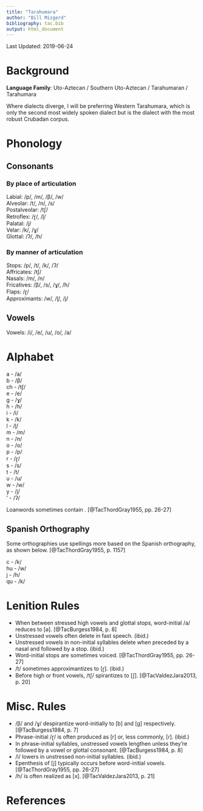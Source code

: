 ```yaml
---
title: "Tarahumara"
author: "Bill Mizgerd"
bibliography: tac.bib
output: html_document
---
```


Last Updated: 2019-06-24

# Background

**Language Family**: Uto-Aztecan / Southern Uto-Aztecan / Tarahumaran / Tarahumara

Where dialects diverge, I will be preferring Western Tarahumara, which is only the second most widely spoken dialect but is the dialect with the most robust Crubadan corpus.

# Phonology

## Consonants

### By place of articulation

Labial: /p/, /m/, /β/, /w/  
Alveolar: /t/, /n/, /s/  
Postalveolar: /tʃ/  
Retroflex: /ɽ/, /ɭ/  
Palatal: /j/  
Velar: /k/, /ɣ/  
Glottal: /ʔ/, /h/  

### By manner of articulation

Stops: /p/, /t/, /k/, /ʔ/  
Affricates: /tʃ/  
Nasals: /m/, /n/  
Fricatives: /β/, /s/, /ɣ/, /h/  
Flaps: /ɽ/  
Approximants: /w/, /ɭ/, /j/  

## Vowels

Vowels: /i/, /e/, /u/, /o/, /a/  

# Alphabet

a - /a/  
b - /β/  
ch - /tʃ/  
e - /e/  
g - /ɣ/  
h - /h/  
i - /i/  
k - /k/  
l - /ɭ/  
m - /m/  
n - /n/  
o - /o/  
p - /p/  
r - /ɽ/  
s - /s/  
t - /t/  
u - /u/  
w - /w/  
y - /j/  
' - /ʔ/  

Loanwords sometimes contain <f q z>. [@TacThordGray1955, pp. 26-27]

## Spanish Orthography

Some orthographies use spellings more based on the Spanish orthography, as shown below. [@TacThordGray1955, p. 1157]

c - /k/  
hu - /w/  
j - /h/  
qu - /k/  

# Lenition Rules

* When between stressed high vowels and glottal stops, word-initial /a/ reduces to [ə]. [@TacBurgess1984, p. 8]
* Unstressed vowels often delete in fast speech. (ibid.)
* Unstressed vowels in non-initial syllables delete when preceded by a nasal and followed by a stop. (ibid.)
* Word-initial stops are sometimes voiced. [@TacThordGray1955, pp. 26-27]
* /t/ sometimes approximantizes to [ɽ]. (ibid.)
* Before high or front vowels, /tʃ/ spirantizes to [ʃ]. [@TacValdezJara2013, p. 20]

# Misc. Rules

* /β/ and /ɣ/ despirantize word-initially to [b] and [ɡ] respectively. [@TacBurgess1984, p. 7]
* Phrase-initial /ɽ/ is often produced as [r] or, less commonly, [ɾ]. (ibid.)
* In phrase-initial syllables, unstressed vowels lengthen unless they're followed by a vowel or glottal consonant. [@TacBurgess1984, p. 8]
* /i/ lowers in unstressed non-initial syllables. (ibid.)
* Epenthesis of [j] typically occurs before word-initial vowels. [@TacThordGray1955, pp. 26-27]
* /h/ is often realized as [x]. [@TacValdezJara2013, p. 21]

# References
